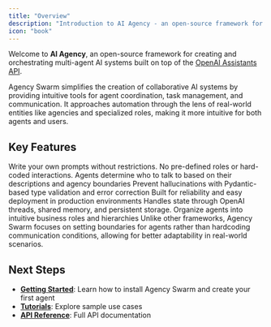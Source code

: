 ```yaml
---
title: "Overview"
description: "Introduction to AI Agency - an open-source framework for creating and orchestrating multi-agent AI systems"
icon: "book"
---
```


Welcome to **AI Agency**, an open-source framework for creating and orchestrating multi-agent AI systems built on top of the [OpenAI Assistants API](https://platform.openai.com/docs/assistants/overview/agents).

<Info>
  Agency Swarm simplifies the creation of collaborative AI systems by providing intuitive tools for agent coordination,
  task management, and communication. It approaches automation through the lens of real-world entities like agencies and
  specialized roles, making it more intuitive for both agents and users.
</Info>

## Key Features

<CardGroup cols={2}>
  <Card title="Full Control" icon="sliders">
    Write your own prompts without restrictions. No pre-defined roles or hard-coded interactions.
  </Card>
  <Card title="Declarative Communication" icon="messages">
    Agents determine who to talk to based on their descriptions and agency boundaries
  </Card>
  <Card title="Type-Safe Tools" icon="shield-check">
    Prevent hallucinations with Pydantic-based type validation and error correction
  </Card>
  <Card title="Production Ready" icon="rocket">
    Built for reliability and easy deployment in production environments
  </Card>
  <Card title="State Management" icon="database">
    Handles state through OpenAI threads, shared memory, and persistent storage.
  </Card>
  <Card title="Real-World Agency Model" icon="building">
    Organize agents into intuitive business roles and hierarchies
  </Card>
</CardGroup>

<Note>
  Unlike other frameworks, Agency Swarm focuses on setting boundaries for agents rather than hardcoding communication
  conditions, allowing for better adaptability in real-world scenarios.
</Note>

## Next Steps

- **[Getting Started](./installation)**: Learn how to install Agency Swarm and create your first agent
- **[Tutorials](../tutorials)**: Explore sample use cases
- **[API Reference](../api)**: Full API documentation
